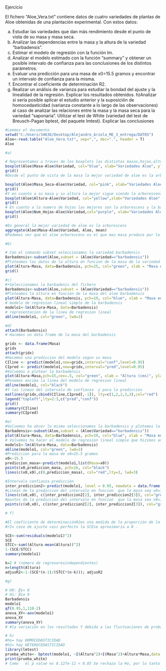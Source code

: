 Ejercicio

El fichero “Aloe_Vera.txt” contiene datos de cuatro variedades de plantas de Aloe obtenidas de una plantación experimental. Con estos datos:

a) Estudiar las variedades que dan más rendimiento desde el punto de vista de su masa y masa seca.
b) Analizar las dependencias entre la masa y la altura de la variedad “barbadensis”.
c) Estimar el modelo de regresión con la función lm.
d) Analizar el modelo estimado con la función "summary" y obtener un posible intervalo de confianza para las conclusiones de los distintos parámetros. 
e) Evaluar una predicción para una masa de x0=15.5 gramos y encontrar un intervalo de confianza para la misma.
f) Encontrar el coeficiente de determinación R2.
g) Realizar un análisis de varianza para estudiar la bondad del ajuste y la linealidad de la regresión. Explicar los resultados obtenidos.
h)Analizar si sería posible aplicar el estudio anterior y la suposición de homocedasticidad (varianza constante a lo largo de las observaciones) al caso de analizar las relaciones entre la masa y la masa seca para la variedad “saponaria”. Utilizar el test de White (variedad del test de Breusch-Pagan bptest, del paquete lmtest). Explicar las conclusiones

```{r}
#Leemos el documento
setwd("C:/Users/34636/Desktop/Alejandro_Arzola_ME_3_entrega/DATOS")
Aloe<-read.table("Aloe_Vera.txt", sep=",", dec=".", header = T)
Aloe
```


```{r}
#a)

# Representamos a traves de los boxplots las distintas masas,hojas,altura en funcion del tipo de aloe  y luego aremos una media en funcion de su masa paara por estudiar su rendimiento 
boxplot(Aloe$Masa~Aloe$Variedad, col="blue", xlab="Variedades Aloe", ylab="Masa (grms)")
grid()
#Desde el punto de vista de la masa la mejor variedad de aloe es la arborescens

boxplot(Aloe$Masa_Seca~Aloe$Variedad, col="pink", xlab="Variedades Aloe", ylab="Masa Seca (grms)")
grid()
#Y en cuanto a su masa y su altura la mejor sigue siendo la arborescens y podemos ver varios outliers en la barbadensis 
boxplot(Aloe$Altura~Aloe$Variedad, col="yellow",xlab="Variedades Aloe", ylab="Altura (cms)")
grid()
# En cuanto a la numero de hojas las mejores son la arborescens y la barbadensis
boxplot(Aloe$Num_Hojas~Aloe$Variedad,col="purple", xlab="Variedades Aloe", ylab="Num. Hojas (uds)",border="blue")
grid()

#En general la mejor variedad de aloe es la arborescens
aggregate(Aloe$Masa~Aloe$Variedad, Aloe, mean)
#Podemos ver que el aloe arborescens es el que mas masa produce por lo tanto es el que mas rendimiento produce. y la que menos produce es la brevifolia
```

```{r}
#b)

# Con el comando subset seleccionamos la variedad barbadensis 
Barbadensis<-subset(Aloe,subset = (Aloe$Variedad=="barbadensis"))
#Ploteamos los datos de la altura en funcion de la masa de la variedad barbadensis 
plot(Altura~Masa, data=Barbadensis, pch=25, col="green", xlab = "Masa en (grs.)", ylab="Altura (cms.)",main="Aloe Vera Barbadensis")
grid()
```


```{r}
#c)
#•Seleccionamos la barbadenis del fichero
Barbadensis<-subset(Aloe,subset = (Aloe$Variedad=="barbadensis"))
#Ploteamos la altura en funcion de la masa del aloe barbadensis 
plot(Altura~Masa, data=Barbadensis, pch=19, col="blue", xlab = "Masa en (grs.)", ylab="Altura (cms.)", main="Aloe Vera Barbadensis"); grid()
# modelo de regresion lineal simple de la barbadensis
modelo1<-lm(Altura~Masa, data=Barbadensis)
# representacion de la linea de regresion lineal 
abline(modelo1, col="green", lwd=2)
```


```{r}
#d)
attach(Barbadensis)
# Hacemos un data frame de la masa del barbadensis

gridx <- data.frame(Masa)
gridx
attach(gridx)
#Hacemos una prediccion del modelo segun su masa 
CIline <- predict(modelo1,new=gridx,interval="conf",level=0.95)
CIpred <- predict(modelo1,new=gridx,interval="pred",level=0.95)
#Volvemos a plotear la barbadensis 
plot(Altura~Masa,pch=15,cex=.5, col="green", xlab = "Altura (cms)", ylab = "Masa (grs)", main="Intervalos de confianza")
#Ponemos encima la linea del modelo de regresion lineal 
abline(modelo1, col="black")
#Y las lineas del intervalo de confianza  y para la prediccion 
matlines(gridx,cbind(CIline,CIpred[,-1]), lty=c(1,2,2,3,3),col="red")
legend("topleft",lty=2:3,c("pred","conf"))
grid()
summary(CIline)
summary(CIpred)
```


```{r}
#e)
#Volvemos ha ahcer lo mismo seleccionamos la barbadensis y plotemos la masa en funcion de la altura de la barbadensis 
Barbadensis<-subset(Aloe,subset = (Aloe$Variedad=="barbadensis"))
plot(Altura~Masa, data=Barbadensis, pch=19, col="blue", xlab = "Masa en (grs.)", ylab="Altura (cms.)",main="Aloe Vera Barbadensis"); grid()
# Volvemos ha hacer el modelo de regresion lineal simple que hizimos anteriormente para poder visualizarlo luego para una masa de x0=15.5
modelo1<-lm(Altura~Masa, data=Barbadensis)
abline(modelo1, col="green", lwd=2)
#Prediccion para la masa de x0=15.5 gramos 
x0<-15.5
prediccion_masa<-predict(modelo1,list(Masa=x0))
points(x0,prediccion_masa, pch=16, col="black")
lines(c(x0,x0),c(0,prediccion_masa), col="red",lty=3, lwd=3)

#Intervalo confianza predicción
inter_prediccion2<-predict(modelo1, level = 0.95, newdata = data.frame(Masa=x0), interval = "prediction" )
#Lineas de la prediccion del intervalo en funcion  que la masa sea x0=15.5 gramos 
lines(c(x0,x0), c(inter_prediccion2[2], inter_prediccion2[3]), col="green")
#puntos de la prediccion del intervalo en funcion  que la masa sea x0=15.5 gramos 
points(c(x0,x0), c(inter_prediccion2[2], inter_prediccion2[3]), col="green")
```

```{r}
# f)

#El coeficiente de determinaciónR2es una medida de la proporción de la variabilidad explicada por el modelo ajustado.
#r2= caso de ajuste casi perfecto la SCEse aproximaría a 0 . 

SCE<-sum(residuals(modelo1)^2)
SCE
STCC<-sum((Altura-mean(Altura))^2)
1-(SCE/STCC)
summary(modelo1)

k=2 # (número de regresoresindependientes)
n=length(Altura)
adjusR2<-1-(SCE*(n-1)/(STCC*(n-k))); adjusR2

```

```{r}
#g)

# H0: β1= 0
# H1: β1≠ 0
Barbadensis
modelo1
qf(0.95,1,110-2)
anova_XY<-aov(modelo1)
anova_XY
summary(anova_XY)
# #la variación en los resultados Y debida a las fluctuaciones de probabilidad o aleatorias son dependientes de los valores de x
```
```{r}
# h)
#ho= hay HOMOCEDASTICIDAD
#h1= hay HETEROCEDASTICIDAD
library(lmtest)
prueba_white<- bptest(modelo1, ~I(Altura^2)+I(Masa^2)+Altura*Masa,data =Barbadensis)
print(prueba_white)
# Como   el p value es 8.127e-11 < 0.05 Se rechaza la Ho, por lo tanto hay evidencia de que la varianza de  que  en los residuos hay HETEROCEDASTICIDAD
```


